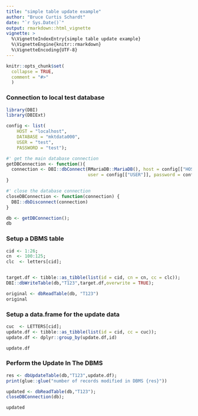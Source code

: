 ```yaml
---
title: "simple table update example"
author: "Bruce Curtis Schardt"
date: "`r Sys.Date()`"
output: rmarkdown::html_vignette
vignette: >
  %\VignetteIndexEntry{simple table update example}
  %\VignetteEngine{knitr::rmarkdown}
  %\VignetteEncoding{UTF-8}
---
```


```r
knitr::opts_chunk$set(
  collapse = TRUE,
  comment = "#>"
  )
```

### Connection to local test database
```r
library(DBI)
library(DBIExt)

config <- list(
    HOST = "localhost",
    DATABASE = "mktdata000",
    USER = "test",
    PASSWORD = "test");

#' get the main database connection
getDBConnection <- function(){
  connection <- DBI::dbConnect(RMariaDB::MariaDB(), host = config[["HOST"]],
                               user = config[["USER"]], password = config[["PASSWORD"]], dbname = config[["DATABASE"]])
}

#' close the database connection
closeDBConnection <- function(connection) {
  DBI::dbDisconnect(connection)
}

db <- getDBConnection();
db
```

### Setup a DBMS table

```r

cid <- 1:26;
cn  <- 100:125;
clc  <- letters[cid];


target.df <- tibble::as_tibble(list(id = cid, cn = cn, cc = clc));
DBI::dbWriteTable(db,"T123",target.df,overwrite = TRUE);

original <- dbReadTable(db, "T123")
original
```

### Setup a data.frame for the update data

```r
cuc  <- LETTERS[cid];
update.df <- tibble::as_tibble(list(id = cid, cc = cuc));
update.df <- dplyr::group_by(update.df,id)

update.df
```

### Perform the Update In The DBMS

```r
res <- dbUpdateTable(db,"T123",update.df);
print(glue::glue("number of records modified in DBMS {res}"))

updated <- dbReadTable(db,"T123");
closeDBConnection(db);

updated
```
